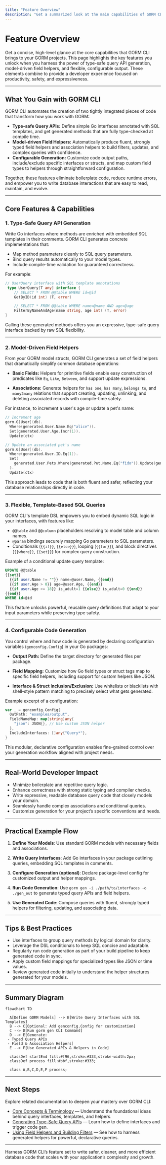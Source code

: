 ```yaml
---
title: "Feature Overview"
description: "Get a summarized look at the main capabilities of GORM CLI: type-safe query API generation, model-driven field helpers (for filters, updates, associations), and configurable output. Briefly see what each feature unlocks for developers."
---
```


# Feature Overview

Get a concise, high-level glance at the core capabilities that GORM CLI brings to your GORM projects. This page highlights the key features you unlock when you harness the power of type-safe query API generation, model-driven field helpers, and flexible, configurable output. These elements combine to provide a developer experience focused on productivity, safety, and expressiveness.

---

## What You Gain with GORM CLI

GORM CLI automates the creation of two tightly integrated pieces of code that transform how you work with GORM:

- **Type-safe Query APIs:** Define simple Go interfaces annotated with SQL templates, and get generated methods that are fully type-checked at compile time.
- **Model-driven Field Helpers:** Automatically produce fluent, strongly typed field helpers and association helpers to build filters, updates, and complex queries with confidence.
- **Configurable Generation:** Customize code output paths, include/exclude specific interfaces or structs, and map custom field types to helpers through straightforward configuration.

Together, these features eliminate boilerplate code, reduce runtime errors, and empower you to write database interactions that are easy to read, maintain, and evolve.

---

## Core Features & Capabilities

### 1. Type-Safe Query API Generation

Write Go interfaces where methods are enriched with embedded SQL templates in their comments. GORM CLI generates concrete implementations that:

- Map method parameters cleanly to SQL query parameters.
- Bind query results automatically to your model types.
- Include compile-time validation for guaranteed correctness.

For example:

```go
// UserQuery interface with SQL template annotations
 type UserQuery[T any] interface {
    // SELECT * FROM @@table WHERE id=@id
    GetByID(id int) (T, error)

    // SELECT * FROM @@table WHERE name=@name AND age=@age
    FilterByNameAndAge(name string, age int) (T, error)
}
```

Calling these generated methods offers you an expressive, type-safe query interface backed by raw SQL flexibility.

---

### 2. Model-Driven Field Helpers

From your GORM model structs, GORM CLI generates a set of field helpers that dramatically simplify common database operations:

- **Basic Fields:** Helpers for primitive fields enable easy construction of predicates like `Eq`, `Like`, `Between`, and support update expressions.

- **Associations:** Generate helpers for `has one`, `has many`, `belongs to`, and `many2many` relations that support creating, updating, unlinking, and deleting associated records with compile-time safety.

For instance, to increment a user's age or update a pet's name:

```go
// Increment age
gorm.G[User](db).
  Where(generated.User.Name.Eq("alice")).
  Set(generated.User.Age.Incr(1)).
  Update(ctx)

// Update an associated pet's name
gorm.G[User](db).
  Where(generated.User.ID.Eq(1)).
  Set(
    generated.User.Pets.Where(generated.Pet.Name.Eq("fido")).Update(generated.Pet.Name.Set("rex")),
  ).
  Update(ctx)
```

This approach leads to code that is both fluent and safer, reflecting your database relationships directly in code.

---

### 3. Flexible, Template-Based SQL Queries

GORM CLI's template DSL empowers you to embed dynamic SQL logic in your interfaces, with features like:

- `@@table` and `@@column` placeholders resolving to model table and column names.
- `@param` bindings securely mapping Go parameters to SQL parameters.
- Conditionals (`{{if}}`, `{{else}}`), looping (`{{for}}`), and block directives (`{{where}}`, `{{set}}`) for complex query construction.

Example of a conditional update query template:

```sql
UPDATE @@table
{{set}}
  {{if user.Name != ""}} name=@user.Name, {{end}}
  {{if user.Age > 0}} age=@user.Age, {{end}}
  {{if user.Age >= 18}} is_adult=1 {{else}} is_adult=0 {{end}}
{{end}}
WHERE id=@id
```

This feature unlocks powerful, reusable query definitions that adapt to your input parameters while preserving type safety.

---

### 4. Configurable Code Generation

You control where and how code is generated by declaring configuration variables (`genconfig.Config`) in your Go packages:

- **Output Path:** Define the target directory for generated files per package.

- **Field Mapping:** Customize how Go field types or struct tags map to specific field helpers, including support for custom helpers like JSON.

- **Interface & Struct Inclusion/Exclusion:** Use whitelists or blacklists with shell-style pattern matching to precisely select what gets generated.

Example excerpt of a configuration:

```go
var _ = genconfig.Config{
  OutPath: "examples/output",
  FieldNameMap: map[string]any{
    "json": JSON{}, // Use custom JSON helper
  },
  IncludeInterfaces: []any{"Query*"},
}
```

This modular, declarative configuration enables fine-grained control over your generation workflow aligned with project needs.

---

## Real-World Developer Impact

- Minimize boilerplate and repetitive query logic.
- Enhance correctness with strong static typing and compiler checks.
- Write expressive, readable database query code that closely models your domain.
- Seamlessly handle complex associations and conditional queries.
- Customize generation for your project’s specific conventions and needs.

---

## Practical Example Flow

1. **Define Your Models**: Use standard GORM models with necessary fields and associations.

2. **Write Query Interfaces**: Add Go interfaces in your package outlining queries, embedding SQL templates in comments.

3. **Configure Generation (optional)**: Declare package-level config for customized output and helper mappings.

4. **Run Code Generation**: Use `gorm gen -i ./path/to/interfaces -o ./gen_out` to generate typed query APIs and field helpers.

5. **Use Generated Code**: Compose queries with fluent, strongly typed helpers for filtering, updating, and associating data.

---

## Tips & Best Practices

- Use interfaces to group query methods by logical domain for clarity.
- Leverage the DSL conditionals to keep SQL concise and adaptable.
- Regularly run code generation as part of your build pipeline to keep generated code in sync.
- Apply custom field mappings for specialized types like JSON or time values.
- Review generated code initially to understand the helper structures generated for your models.

---

## Summary Diagram

```mermaid
flowchart TD

  A[Define GORM Models] --> B[Write Query Interfaces with SQL Templates]
  B --> C[Optional: Add genconfig.Config for customization]
  C --> D[Run gorm gen CLI Command]
  D --> E[Generate:
 - Typed Query APIs
 - Field & Association Helpers]
  E --> F[Use Generated APIs & Helpers in Code]

  classDef startEnd fill:#f96,stroke:#333,stroke-width:2px;
  classDef process fill:#bbf,stroke:#333;

  class A,B,C,D,E,F process;
```

---

## Next Steps

Explore related documentation to deepen your mastery over GORM CLI:

- [Core Concepts & Terminology](/overview/architecture-and-concepts/core-concepts-and-terminology) — Understand the foundational ideas behind query interfaces, templates, and helpers.
- [Generating Type-Safe Query APIs](/guides/core-workflows/generating-type-safe-queries) — Learn how to define interfaces and trigger code gen.
- [Using Field Helpers and Building Filters](/guides/core-workflows/field-helpers-and-filters) — See how to harness generated helpers for powerful, declarative queries.

---

Harness GORM CLI’s feature set to write safer, cleaner, and more efficient database code that scales with your application’s complexity and growth.